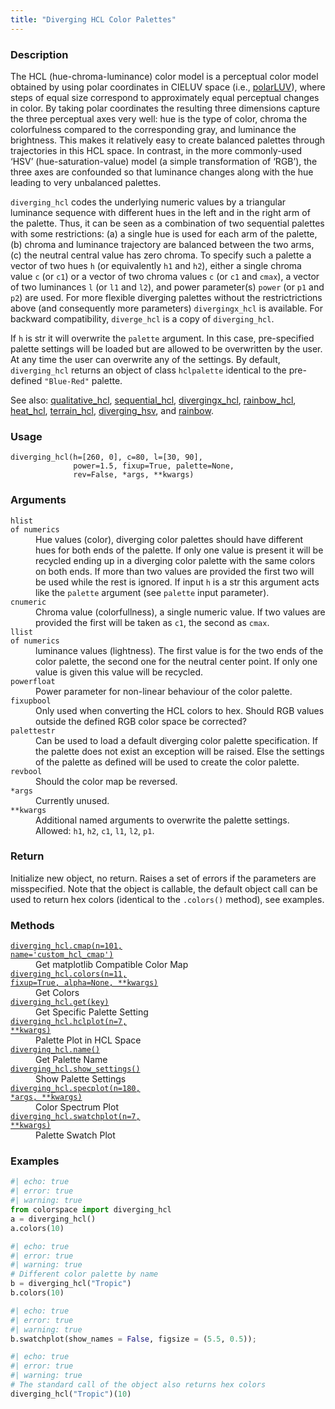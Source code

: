 ```yaml
---
title: "Diverging HCL Color Palettes"
---
```


### Description

The HCL (hue-chroma-luminance) color model is a perceptual color model
obtained by using polar coordinates in CIELUV space
(i.e., [polarLUV](colorspace.colorlib.polarLUV.qmd)),
where steps of equal size correspond to approximately equal perceptual
changes in color. By taking polar coordinates the resulting three
dimensions capture the three perceptual axes very well: hue is the type of
color, chroma the colorfulness compared to the corresponding gray, and
luminance the brightness. This makes it relatively easy to create balanced
palettes through trajectories in this HCL space. In contrast, in the more
commonly-used ‘HSV’ (hue-saturation-value) model (a simple transformation
of ‘RGB’), the three axes are confounded so that luminance changes along
with the hue leading to very unbalanced palettes.

`diverging_hcl` codes the underlying numeric values by a
triangular luminance sequence with different hues in the left and
in the right arm of the palette. Thus, it can be seen as a
combination of two sequential palettes with some restrictions: (a)
a single hue is used for each arm of the palette, (b) chroma and
luminance trajectory are balanced between the two arms, (c) the
neutral central value has zero chroma. To specify such a palette a
vector of two hues `h` (or equivalently `h1` and `h2`), either a
single chroma value `c` (or `c1`) or a vector of two chroma values
`c` (or `c1` and `cmax`), a vector of two luminances `l` (or `l1`
and `l2`), and power parameter(s) `power` (or `p1` and `p2`) are
used. For more flexible diverging palettes without the
restrictrictions above (and consequently more parameters)
`divergingx_hcl` is available. For backward compatibility,
`diverge_hcl` is a copy of `diverging_hcl`.

If `h` is str it will overwrite the `palette` argument. In this case,
pre-specified palette settings will be loaded but are allowed to be
overwritten by the user. At any time the user can overwrite any of the
settings. By default, `diverging_hcl` returns an object of class
`hclpalette` identical to the pre-defined `"Blue-Red"` palette.

See also: [qualitative_hcl](colorspace.palettes.qualitative_hcl.qmd), [sequential_hcl](colorspace.palettes.sequential_hcl.qmd),
[divergingx_hcl](colorspace.palettes.divergingx_hcl.qmd), [rainbow_hcl](colorspace.palettes.rainbow_hcl.qmd), [heat_hcl](colorspace.palettes.heat_hcl.qmd),
[terrain_hcl](colorspace.palettes.terrain_hcl.qmd), [diverging_hsv](colorspace.palettes.diverging_hsv.qmd), and
[rainbow](colorspace.palettes.rainbow.qmd).

### Usage

<pre><code class='language-python'>diverging_hcl(h=[260, 0], c=80, l=[30, 90],<br/>              power=1.5, fixup=True, palette=None,<br/>              rev=False, *args, **kwargs)</code></pre>

### Arguments

<dl class="pyp-list param-list">
  <dt style = "white-space: nowrap; font-family: monospace; vertical-align: top">
   <code id="colorspace.palettes.diverging_hcl:h">h</code><code class="argument-class">list of numerics</code>
  </dt>
 <dd>Hue values (color), diverging color palettes should
have different hues for both ends of the palette. If only one value is
present it will be recycled ending up in a diverging color palette with the
same colors on both ends.  If more than two values are provided the first
two will be used while the rest is ignored.  If input `h` is a str
this argument acts like the `palette` argument (see `palette` input
parameter).</dd>
  <dt style = "white-space: nowrap; font-family: monospace; vertical-align: top">
   <code id="colorspace.palettes.diverging_hcl:c">c</code><code class="argument-class">numeric</code>
  </dt>
 <dd>Chroma value (colorfullness), a single numeric value. If two
values are provided the first will be taken as `c1`, the second as `cmax`.</dd>
  <dt style = "white-space: nowrap; font-family: monospace; vertical-align: top">
   <code id="colorspace.palettes.diverging_hcl:l">l</code><code class="argument-class">list of numerics</code>
  </dt>
 <dd>luminance values (lightness). The first value is for
the two ends of the color palette, the second one for the neutral center
point. If only one value is given this value will be recycled.</dd>
  <dt style = "white-space: nowrap; font-family: monospace; vertical-align: top">
   <code id="colorspace.palettes.diverging_hcl:power">power</code><code class="argument-class">float</code>
  </dt>
 <dd>Power parameter for non-linear behaviour of the color
palette.</dd>
  <dt style = "white-space: nowrap; font-family: monospace; vertical-align: top">
   <code id="colorspace.palettes.diverging_hcl:fixup">fixup</code><code class="argument-class">bool</code>
  </dt>
 <dd>Only used when converting the HCL colors to hex.  Should RGB
values outside the defined RGB color space be corrected?</dd>
  <dt style = "white-space: nowrap; font-family: monospace; vertical-align: top">
   <code id="colorspace.palettes.diverging_hcl:palette">palette</code><code class="argument-class">str</code>
  </dt>
 <dd>Can be used to load a default diverging color palette
specification. If the palette does not exist an exception will be raised.
Else the settings of the palette as defined will be used to create the
color palette.</dd>
  <dt style = "white-space: nowrap; font-family: monospace; vertical-align: top">
   <code id="colorspace.palettes.diverging_hcl:rev">rev</code><code class="argument-class">bool</code>
  </dt>
 <dd>Should the color map be reversed.</dd>
  <dt style = "white-space: nowrap; font-family: monospace; vertical-align: top">
   <code id="colorspace.palettes.diverging_hcl:*args">*args</code>
  </dt>
 <dd>Currently unused.</dd>
  <dt style = "white-space: nowrap; font-family: monospace; vertical-align: top">
   <code id="colorspace.palettes.diverging_hcl:**kwargs">**kwargs</code>
  </dt>
 <dd>Additional named arguments to overwrite the palette settings.
Allowed: `h1`, `h2`, `c1`, `l1`, `l2`, `p1`.</dd>
</dl>

### Return

Initialize new object, no return. Raises a set of errors if the parameters
are misspecified. Note that the object is callable, the default object call
can be used to return hex colors (identical to the `.colors()` method),
see examples.

### Methods

<dl class="pyp-list method-list">
    <dt style = "white-space: nowrap; font-family: monospace; vertical-align: top">
       <code>[diverging_hcl.cmap(n=101, name=&#x27;custom_hcl_cmap&#x27;)](colorspace.palettes.diverging_hcl.cmap.qmd)</code>
    </dt>
    <dd>Get matplotlib Compatible Color Map</dd>
    <dt style = "white-space: nowrap; font-family: monospace; vertical-align: top">
       <code>[diverging_hcl.colors(n=11, fixup=True, alpha=None, **kwargs)](colorspace.palettes.diverging_hcl.colors.qmd)</code>
    </dt>
    <dd>Get Colors</dd>
    <dt style = "white-space: nowrap; font-family: monospace; vertical-align: top">
       <code>[diverging_hcl.get(key)](colorspace.palettes.diverging_hcl.get.qmd)</code>
    </dt>
    <dd>Get Specific Palette Setting</dd>
    <dt style = "white-space: nowrap; font-family: monospace; vertical-align: top">
       <code>[diverging_hcl.hclplot(n=7, **kwargs)](colorspace.palettes.diverging_hcl.hclplot.qmd)</code>
    </dt>
    <dd>Palette Plot in HCL Space</dd>
    <dt style = "white-space: nowrap; font-family: monospace; vertical-align: top">
       <code>[diverging_hcl.name()](colorspace.palettes.diverging_hcl.name.qmd)</code>
    </dt>
    <dd>Get Palette Name</dd>
    <dt style = "white-space: nowrap; font-family: monospace; vertical-align: top">
       <code>[diverging_hcl.show_settings()](colorspace.palettes.diverging_hcl.show_settings.qmd)</code>
    </dt>
    <dd>Show Palette Settings</dd>
    <dt style = "white-space: nowrap; font-family: monospace; vertical-align: top">
       <code>[diverging_hcl.specplot(n=180, *args, **kwargs)](colorspace.palettes.diverging_hcl.specplot.qmd)</code>
    </dt>
    <dd>Color Spectrum Plot</dd>
    <dt style = "white-space: nowrap; font-family: monospace; vertical-align: top">
       <code>[diverging_hcl.swatchplot(n=7, **kwargs)](colorspace.palettes.diverging_hcl.swatchplot.qmd)</code>
    </dt>
    <dd>Palette Swatch Plot</dd>
</dl>


### Examples

```python
#| echo: true
#| error: true
#| warning: true
from colorspace import diverging_hcl
a = diverging_hcl()
a.colors(10)
```

```python
#| echo: true
#| error: true
#| warning: true
# Different color palette by name
b = diverging_hcl("Tropic")
b.colors(10)
```

```python
#| echo: true
#| error: true
#| warning: true
b.swatchplot(show_names = False, figsize = (5.5, 0.5));
```

```python
#| echo: true
#| error: true
#| warning: true
# The standard call of the object also returns hex colors
diverging_hcl("Tropic")(10)
```



